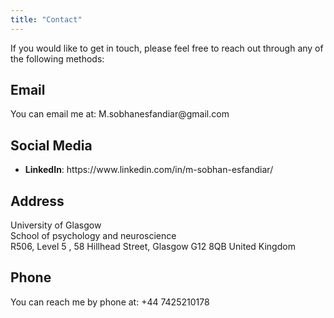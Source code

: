```yaml
---
title: "Contact"
---
```


If you would like to get in touch, please feel free to reach out through any of the following methods:

## Email
You can email me at: M.sobhanesfandiar@gmail.com

## Social Media
- **LinkedIn**: https://www.linkedin.com/in/m-sobhan-esfandiar/

## Address
University of Glasgow  
School of psychology and neuroscience  
R506, Level 5 , 58 Hillhead Street, Glasgow G12 8QB 
United Kingdom

## Phone
You can reach me by phone at: +44 7425210178
